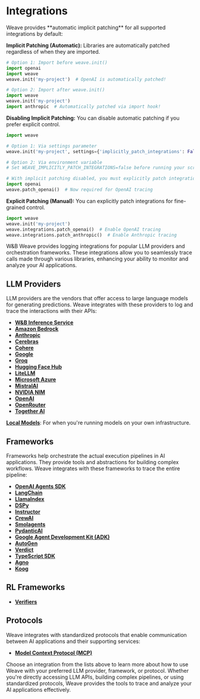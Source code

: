 # Integrations

<Info title="Integration Tracking">
Weave provides **automatic implicit patching** for all supported integrations by default:

**Implicit Patching (Automatic):** Libraries are automatically patched regardless of when they are imported.

```python
# Option 1: Import before weave.init()
import openai
import weave
weave.init('my-project')  # OpenAI is automatically patched!

# Option 2: Import after weave.init()
import weave
weave.init('my-project')
import anthropic  # Automatically patched via import hook!
```

**Disabling Implicit Patching:** You can disable automatic patching if you prefer explicit control.

```python
import weave

# Option 1: Via settings parameter
weave.init('my-project', settings={'implicitly_patch_integrations': False})

# Option 2: Via environment variable
# Set WEAVE_IMPLICITLY_PATCH_INTEGRATIONS=false before running your script

# With implicit patching disabled, you must explicitly patch integrations
import openai
weave.patch_openai()  # Now required for OpenAI tracing
```

**Explicit Patching (Manual):** You can explicitly patch integrations for fine-grained control.

```python
import weave
weave.init('my-project')
weave.integrations.patch_openai()  # Enable OpenAI tracing
weave.integrations.patch_anthropic()  # Enable Anthropic tracing
```

</Info>

W&B Weave provides logging integrations for popular LLM providers and orchestration frameworks. These integrations allow you to seamlessly trace calls made through various libraries, enhancing your ability to monitor and analyze your AI applications.

## LLM Providers

LLM providers are the vendors that offer access to large language models for generating predictions. Weave integrates with these providers to log and trace the interactions with their APIs:

- **[W&B Inference Service](https://docs.wandb.ai/inference/)**
- **[Amazon Bedrock](/weave/guides/integrations/bedrock)**
- **[Anthropic](/weave/guides/integrations/anthropic)**
- **[Cerebras](/weave/guides/integrations/cerebras)**
- **[Cohere](/weave/guides/integrations/cohere)**
- **[Google](/weave/guides/integrations/google)**
- **[Groq](/weave/guides/integrations/groq)**
- **[Hugging Face Hub](/weave/guides/integrations/huggingface)**
- **[LiteLLM](/weave/guides/integrations/litellm)**
- **[Microsoft Azure](/weave/guides/integrations/azure)**
- **[MistralAI](/weave/guides/integrations/mistral)**
- **[NVIDIA NIM](/weave/guides/integrations/nvidia_nim)**
- **[OpenAI](/weave/guides/integrations/openai)**
- **[OpenRouter](/weave/guides/integrations/openrouter)**
- **[Together AI](/weave/guides/integrations/together_ai)**

**[Local Models](/weave/guides/integrations/local_models)**: For when you're running models on your own infrastructure.

## Frameworks

Frameworks help orchestrate the actual execution pipelines in AI applications. They provide tools and abstractions for building complex workflows. Weave integrates with these frameworks to trace the entire pipeline:

- **[OpenAI Agents SDK](/weave/guides/integrations/openai_agents)**
- **[LangChain](/weave/guides/integrations/langchain)**
- **[LlamaIndex](/weave/guides/integrations/llamaindex)**
- **[DSPy](/weave/guides/integrations/dspy)**
- **[Instructor](/weave/guides/integrations/instructor)**
- **[CrewAI](/weave/guides/integrations/crewai)**
- **[Smolagents](/weave/guides/integrations/smolagents)**
- **[PydanticAI](/weave/guides/integrations/pydantic_ai)**
- **[Google Agent Development Kit (ADK)](/weave/guides/integrations/google_adk)**
- **[AutoGen](/weave/guides/integrations/autogen)**
- **[Verdict](/weave/guides/integrations/verdict)**
- **[TypeScript SDK](/weave/guides/integrations/js)**
- **[Agno](/weave/guides/integrations/agno)**
- **[Koog](/weave/guides/integrations/koog)**

## RL Frameworks
- **[Verifiers](/weave/guides/integrations/verifiers)**

## Protocols

Weave integrates with standardized protocols that enable communication between AI applications and their supporting services:

- **[Model Context Protocol (MCP)](/weave/guides/integrations/mcp)**

Choose an integration from the lists above to learn more about how to use Weave with your preferred LLM provider, framework, or protocol. Whether you're directly accessing LLM APIs, building complex pipelines, or using standardized protocols, Weave provides the tools to trace and analyze your AI applications effectively.
